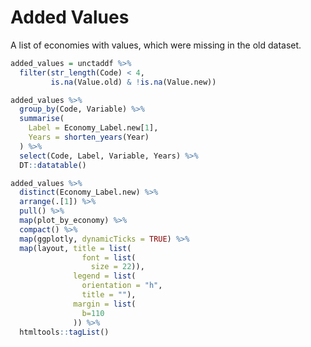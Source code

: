 # Added Values
A list of economies with values, which were missing in the old dataset.

```r
added_values = unctaddf %>%
  filter(str_length(Code) < 4,
         is.na(Value.old) & !is.na(Value.new))

added_values %>% 
  group_by(Code, Variable) %>% 
  summarise(
    Label = Economy_Label.new[1],
    Years = shorten_years(Year)
  ) %>% 
  select(Code, Label, Variable, Years) %>% 
  DT::datatable()

added_values %>% 
  distinct(Economy_Label.new) %>% 
  arrange(.[1]) %>% 
  pull() %>% 
  map(plot_by_economy) %>% 
  compact() %>% 
  map(ggplotly, dynamicTicks = TRUE) %>% 
  map(layout, title = list(
                font = list(
                  size = 22)),
              legend = list(
                orientation = "h",
                title = ""),
              margin = list(
                b=110
              )) %>% 
  htmltools::tagList() 
```